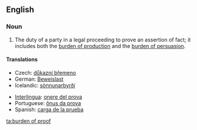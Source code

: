 ==English==
{{wikipedia}}

===Noun===
{{en-noun|sg=[[burden]] [[of]] [[proof]]|burdens of proof}}

# {{legal}} The duty of a party in a legal proceeding to prove an assertion of fact; it includes both the [[burden of production]] and the [[burden of persuasion]].

====Translations====
{{trans-top|duty of a party in a legal proceeding}}
* Czech: [[důkazní břemeno]] {{n}}
* German: [[Beweislast]] {{f}}
* Icelandic: [[sönnunarbyrði]] {{f}}
{{trans-mid}}
* [[Interlingua]]: [[onere del prova]]
* Portuguese: [[ônus da prova]] {{m}}
* Spanish: [[carga de la prueba]] {{f}}
{{trans-bottom}}

[[ta:burden of proof]]
